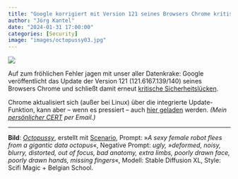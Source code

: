 ```yaml
---
title: "Google korrigiert mit Version 121 seines Browsers Chrome kritische Sicherheitslücken"
author: "Jörg Kantel"
date: "2024-01-31 17:00:00"
categories: [Security]
image: "images/octopussy03.jpg"
---
```


[![](images/octopussy03-b.jpg)](https://www.flickr.com/photos/schockwellenreiter/53499384857/)

Auf zum fröhlichen Fehler jagen mit unser aller Datenkrake: Google veröffentlicht das Update der Version 121 (121.6167.139/140) seines Browsers Chrome und schließt damit erneut [kritische Sicherheitslücken](https://chromereleases.googleblog.com/2024/01/stable-channel-update-for-desktop_30.html).

Chrome aktualisiert sich (außer bei Linux) über die integrierte Update-Funktion, kann aber -- wenn es pressiert -- auch [hier geladen](https://www.google.com/intl/de/chrome/browser/) werden. *(Mein [persönlicher CERT](http://www.gwdg.de/~mreiman1/) per Email.)*

---

**Bild**: *[Octopussy](https://www.flickr.com/photos/schockwellenreiter/53499384857/)*, erstellt mit [Scenario](http://cognitiones.kantel-chaos-team.de/technikgeschichte/rechnerundnetze/scenario.html), Prompt: »*A sexy female robot flees from a gigantic data octopus*«, Negative Prompt: *ugly, »deformed, noisy, blurry, distorted, out of focus, bad anatomy, extra limbs, poorly drawn face, poorly drawn hands, missing fingers*«, Modell: Stable Diffusion XL, Style: Scifi Magic + Belgian School.
